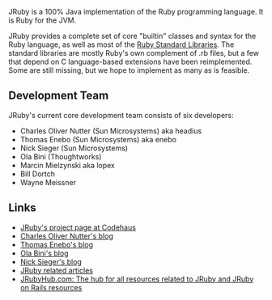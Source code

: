 JRuby is a 100% Java implementation of the Ruby programming language. It is Ruby for the JVM.

JRuby provides a complete set of core "builtin" classes and syntax for the Ruby language, as well as most of the [[Ruby Standard Libraries]]. The standard libraries are mostly Ruby's own complement of .rb files, but a few that depend on C language-based extensions have been reimplemented. Some are still missing, but we hope to implement as many as is feasible.

==Development Team==

JRuby's current core development team consists of six developers:

*Charles Oliver Nutter (Sun Microsystems) aka headius
*Thomas Enebo (Sun Microsystems) aka enebo
*Nick Sieger (Sun Microsystems)
*Ola Bini (Thoughtworks)
*Marcin Mielzynski aka lopex
*Bill Dortch
*Wayne Meissner

==Links==

*[http://jruby.codehaus.org JRuby's project page at Codehaus]
*[http://headius.blogspot.com Charles Oliver Nutter's blog]
*[http://www.bloglines.com/blog/ThomasEEnebo/ Thomas Enebo's blog]
*[http://olabini.com/blog Ola Bini's blog]
*[http://blog.nicksieger.com/ Nick Sieger's blog]
*[http://www.java201.com/resources/browse/jruby.html JRuby related articles]
*[http://www.jrubyhub.com JRubyHub.com: The hub for all resources related to JRuby and JRuby on Rails resources]
